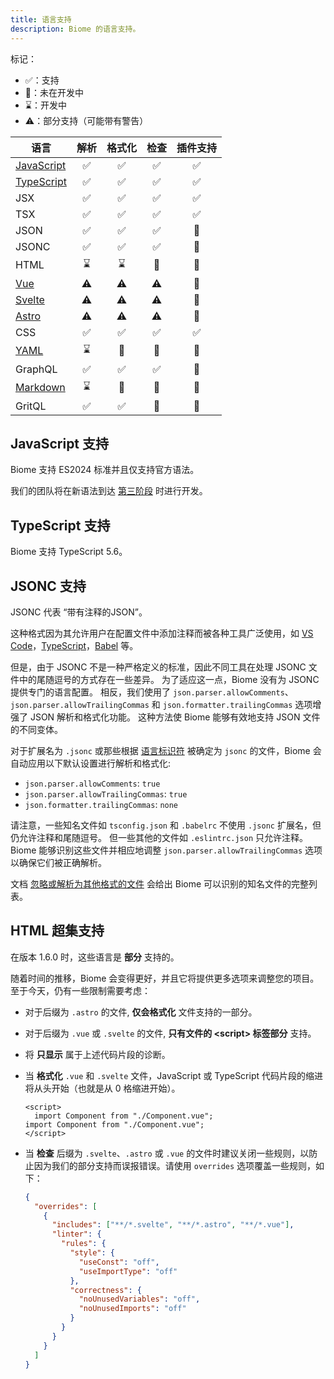 ```yaml
---
title: 语言支持
description: Biome 的语言支持。
---
```


标记：
- ✅：支持
- 🚫：未在开发中
- ⌛️：开发中
- ⚠️：部分支持（可能带有警告）

| 语言 | 解析 | 格式化 | 检查 | 插件支持 |
|-|:-:|:-:|:-:|:-:|
| [JavaScript](#javascript-支持) | <span aria-label="支持" role="img">✅</span> | <span aria-label="支持" role="img">✅</span> | <span aria-label="支持" role="img">✅</span> | <span aria-label="支持" role="img">✅</span> |
| [TypeScript](#typescript-支持) | <span aria-label="支持" role="img">✅</span> | <span aria-label="支持" role="img">✅</span> | <span aria-label="支持" role="img">✅</span> | <span aria-label="支持" role="img">✅</span> |
| JSX | <span aria-label="支持" role="img">✅</span> | <span aria-label="支持" role="img">✅</span> | <span aria-label="支持" role="img">✅</span> | <span aria-label="支持" role="img">✅</span> |
| TSX | <span aria-label="支持" role="img">✅</span> | <span aria-label="支持" role="img">✅</span> | <span aria-label="支持" role="img">✅</span> | <span aria-label="支持" role="img">✅</span> |
| JSON | <span aria-label="支持" role="img">✅</span> | <span aria-label="支持" role="img">✅</span> | <span aria-label="支持" role="img">✅</span> | <span aria-label="未在开发中" role="img">🚫</span> |
| JSONC | <span aria-label="支持" role="img">✅</span> | <span aria-label="支持" role="img">✅</span> | <span aria-label="支持" role="img">✅</span> | <span aria-label="未在开发中" role="img">🚫</span> |
| HTML | <span aria-label="开发中" role="img">⌛️</span> | <span aria-label="开发中" role="img">⌛️</span> | <span aria-label="未在开发中" role="img">🚫</span> | <span aria-label="未在开发中" role="img">🚫</span> |
| [Vue](#html-超集支持) | <span aria-label="部分支持" role="img">⚠️</span> | <span aria-label="部分支持" role="img">⚠️</span> | <span aria-label="部分支持" role="img">⚠️</span> | <span aria-label="未在开发中" role="img">🚫</span> |
| [Svelte](#html-超集支持) | <span aria-label="部分支持" role="img">⚠️</span> | <span aria-label="部分支持" role="img">⚠️</span> | <span aria-label="部分支持" role="img">⚠️</span> | <span aria-label="未在开发中" role="img">🚫</span> |
| [Astro](#html-超集支持) | <span aria-label="部分支持" role="img">⚠️</span> | <span aria-label="部分支持" role="img">⚠️</span> | <span aria-label="部分支持" role="img">⚠️</span> | <span aria-label="未在开发中" role="img">🚫</span> |
| CSS | <span aria-label="支持" role="img">✅️</span> | <span aria-label="支持" role="img">✅️</span> | <span aria-label="支持" role="img">✅️</span> | <span aria-label="Supported" role="img">✅</span> |
| [YAML](https://github.com/biomejs/biome/issues/2365) | <span aria-label="开发中" role="img">⌛️</span> | <span aria-label="未在开发中" role="img">🚫</span> | <span aria-label="未在开发中" role="img">🚫</span> | <span aria-label="未在开发中" role="img">🚫</span> |
| GraphQL | <span aria-label="支持" role="img">✅️</span> | <span aria-label="支持" role="img">✅️</span> | <span aria-label="支持" role="img">✅️</span> | <span aria-label="未在开发中" role="img">🚫</span> |
| [Markdown](https://github.com/biomejs/biome/issues/3718) | <span aria-label="开发中" role="img">⌛️</span> | <span aria-label="未在开发中" role="img">🚫</span> | <span aria-label="未在开发中" role="img">🚫</span> | <span aria-label="未在开发中" role="img">🚫</span> |
| GritQL | <span aria-label="支持" role="img">✅️</span> | <span aria-label="支持" role="img">✅️</span> | <span aria-label="未在开发中" role="img">🚫</span> | <span aria-label="未在开发中" role="img">🚫</span> |

## JavaScript 支持

Biome 支持 ES2024 标准并且仅支持官方语法。

我们的团队将在新语法到达 [第三阶段](https://github.com/tc39/proposals#stage-3) 时进行开发。

## TypeScript 支持

Biome 支持 TypeScript 5.6。

## JSONC 支持

JSONC 代表 “带有注释的JSON”。

这种格式因为其允许用户在配置文件中添加注释而被各种工具广泛使用，如 [VS Code](https://code.visualstudio.com/docs/languages/json#_json-with-comments)，[TypeScript](https://www.typescriptlang.org/docs/handbook/tsconfig-json.html)，[Babel](https://babeljs.io/docs/config-files) 等。

但是，由于 JSONC 不是一种严格定义的标准，因此不同工具在处理 JSONC 文件中的尾随逗号的方式存在一些差异。
为了适应这一点，Biome 没有为 JSONC 提供专门的语言配置。
相反，我们使用了 `json.parser.allowComments`、`json.parser.allowTrailingCommas` 和 `json.formatter.trailingCommas` 选项增强了 JSON 解析和格式化功能。
这种方法使 Biome 能够有效地支持 JSON 文件的不同变体。

对于扩展名为 `.jsonc` 或那些根据 [语言标识符](https://code.visualstudio.com/docs/languages/identifiers) 被确定为 `jsonc` 的文件，Biome 会自动应用以下默认设置进行解析和格式化:

- `json.parser.allowComments`: `true`
- `json.parser.allowTrailingCommas`: `true`
- `json.formatter.trailingCommas`: `none`

请注意，一些知名文件如 `tsconfig.json` 和 `.babelrc` 不使用 `.jsonc` 扩展名，但仍允许注释和尾随逗号。
但一些其他的文件如 `.eslintrc.json` 只允许注释。Biome 能够识别这些文件并相应地调整 `json.parser.allowTrailingCommas` 选项以确保它们被正确解析。

文档 [忽略或解析为其他格式的文件](/zh-cn/guides/configure-biome/#已知文件) 会给出 Biome 可以识别的知名文件的完整列表。

## HTML 超集支持

在版本 1.6.0 时，这些语言是 **部分** 支持的。

随着时间的推移，Biome 会变得更好，并且它将提供更多选项来调整您的项目。
至于今天，仍有一些限制需要考虑：

- 对于后缀为 `.astro` 的文件, **仅会格式化** 文件支持的一部分。
- 对于后缀为 `.vue` 或 `.svelte` 的文件, **只有文件的 \<script\> 标签部分** 支持。
- 将 **只显示** 属于上述代码片段的诊断。
- 当 **格式化** `.vue` 和 `.svelte` 文件，JavaScript 或 TypeScript 代码片段的缩进将从头开始（也就是从 0 格缩进开始）。

  ```vue title="file.vue" del={2} ins={3}
  <script>
    import Component from "./Component.vue";
  import Component from "./Component.vue";
  </script>
  ```

- 当 **检查** 后缀为 `.svelte`、`.astro` 或 `.vue` 的文件时建议关闭一些规则，以防止因为我们的部分支持而误报错误。请使用 `overrides` 选项覆盖一些规则，如下：

  ```json
  {
    "overrides": [
      {
        "includes": ["**/*.svelte", "**/*.astro", "**/*.vue"],
        "linter": {
          "rules": {
            "style": {
              "useConst": "off",
              "useImportType": "off"
            },
            "correctness": {
              "noUnusedVariables": "off",
              "noUnusedImports": "off"
            }
          }
        }
      }
    ]
  }
  ```
